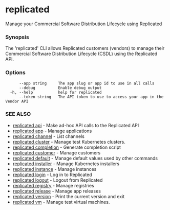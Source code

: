 # replicated

Manage your Commercial Software Distribution Lifecycle using Replicated

### Synopsis

The 'replicated' CLI allows Replicated customers (vendors) to manage their Commercial Software Distribution Lifecycle (CSDL) using the Replicated API.

### Options

```
      --app string     The app slug or app id to use in all calls
      --debug          Enable debug output
  -h, --help           help for replicated
      --token string   The API token to use to access your app in the Vendor API
```

### SEE ALSO

* [replicated api](replicated-cli-api)	 - Make ad-hoc API calls to the Replicated API
* [replicated app](replicated-cli-app)	 - Manage applications
* [replicated channel](replicated-cli-channel)	 - List channels
* [replicated cluster](replicated-cli-cluster)	 - Manage test Kubernetes clusters.
* [replicated completion](replicated-cli-completion)	 - Generate completion script
* [replicated customer](replicated-cli-customer)	 - Manage customers
* [replicated default](replicated-cli-default)	 - Manage default values used by other commands
* [replicated installer](replicated-cli-installer)	 - Manage Kubernetes installers
* [replicated instance](replicated-cli-instance)	 - Manage instances
* [replicated login](replicated-cli-login)	 - Log in to Replicated
* [replicated logout](replicated-cli-logout)	 - Logout from Replicated
* [replicated registry](replicated-cli-registry)	 - Manage registries
* [replicated release](replicated-cli-release)	 - Manage app releases
* [replicated version](replicated-cli-version)	 - Print the current version and exit
* [replicated vm](replicated-cli-vm)	 - Manage test virtual machines.

